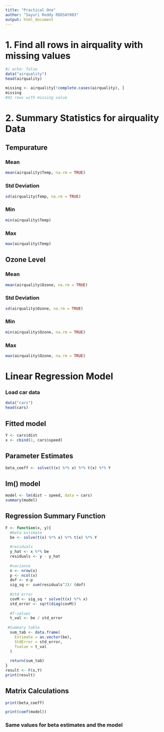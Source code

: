 ```yaml
---
title: "Practical One"
author: "Sayuri Reddy RDDSAY003"
output: html_document
---
```


# 1. Find all rows in airquality with missing values

```r
#/ echo: false
data("airquality")
head(airquality)
```

```r
missing <- airquality[!complete.cases(airquality), ]
missing
#42 rows with missing value
```

# 2. Summary Statistics for airquality Data

## Tempurature

### Mean

```r
mean(airquality$Temp, na.rm = TRUE)
```

### Std Deviation

```r
sd(airquality$Temp, na.rm = TRUE)
```

### Min

```r
min(airquality$Temp)
```

### Max

```r
max(airquality$Temp)
```

## Ozone Level

### Mean

```r
mean(airquality$Ozone, na.rm = TRUE)
```

### Std Deviation

```r
sd(airquality$Ozone, na.rm = TRUE)
```

### Min

```r
min(airquality$Ozone, na.rm = TRUE)
```

### Max

```r
max(airquality$Ozone, na.rm = TRUE)
```

# Linear Regression Model

### Load car data

```r
data("cars")
head(cars)
```

## Fitted model

```r
Y <- cars$dist
x <- cbind(1, cars$speed)
```

## Parameter Estimates

```r
beta_coeff <- solve(t(x) %*% x) %*% t(x) %*% Y
```

## lm() model

```r
model <- lm(dist ~ speed, data = cars)
summary(model)
```

## Regression Summary Function

```r
F <- function(x, y){
  #beta estimate
  be <- solve(t(x) %*% x) %*% t(x) %*% Y
  
  #residuals
  y_hat <- x %*% be
  residuals <- y - y_hat
  
  #variance
  n <- nrow(x)
  p <- ncol(x)
  dof <- n-p
  sig_sq <- sum(residuals^2)/ (dof)
  
  #std error
  covM <- sig_sq * solve(t(x) %*% x)
  std_error <- sqrt(diag(covM))
  
  #T-values
  t_val <- be / std_error
  
 #Summary table
  sum_tab <- data.frame(
    Estimate = as.vector(be),
    StdError = std_error,
    Tvalue = t_val
  )
  
  return(sum_tab)
}
result <- F(x,Y)
print(result)
```

## Matrix Calculations

```r
print(beta_coeff)
```

```r
print(coef(model))
```

### Same values for beta estimates and the model
